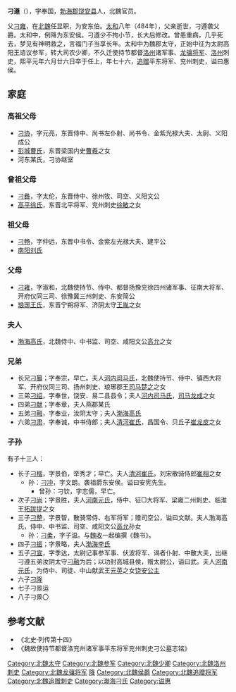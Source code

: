 '''刁遵'''（{{bd|441年||516年||}}），字奉国，[[勃海郡|勃海郡]][[饶安县_(东汉)|饶安县]]人，北魏官员。

父[[刁雍|刁雍]]，在[[北魏|北魏]]任显职，为安东伯。[[太和_(北魏)|太和]]八年（484年），父亲逝世，刁遵袭父爵。太和中，例降为东安侯。刁遵少不拘小节，长大后修改。曾患重病，几乎死去，梦见有神明救之，言福门子当享长年。太和中为魏郡太守，正始中征为太尉高阳王谘议参军，转大司农少卿，不久迁使持节都督[[洛州_(前秦)|洛州]]诸军事、[[龙骧将军|龙骧将军]]、[[洛州_(前秦)|洛州]]刺史，熙平元年六月廿六日卒于任上，年七十六，[[追赠|追赠]]平东将军、兖州刺史，谥曰惠侯。

==家庭==
===高祖父母===
*[[刁协|刁协]]，字元亮，东晋侍中、尚书左仆射、尚书令、金紫光禄大夫、太尉、义阳成公
*[[彭城曹氏|彭城曹氏]]，东晋梁国内史[[曹羲|曹羲]]之女
*河东某氏，刁协继室

===曾祖父母===
*[[刁彝|刁彝]]，字太伦，东晋侍中、徐州牧、司空、义阳文公
*[[高平徐氏|高平徐氏]]，东晋北平将军、兖州刺史[[徐敏|徐敏]]之女

===祖父母===
*[[刁畅|刁畅]]，字仲远，东晋中书令、金紫左光禄大夫、建平公
*[[南阳刘氏|南阳刘氏]]

===父母===
*[[刁雍|刁雍]]，字淑和，北魏使持节、侍中、都督扬豫兖徐四州诸军事、征南大将军、开府仪同三司、徐豫冀三州刺史、东安简公
*[[琅琊王氏|琅琊王氏]]，东晋宁朔将军、济阴太守[[王胤|王胤]]之女

===夫人===
*[[渤海高氏|渤海高氏]]，北魏侍中、中书监、司空、咸阳文公[[高允|高允]]之女

===兄弟===
*长兄[[刁纂|刁纂]]；字奉宗，早亡。夫人[[河内司马氏|河内司马氏]]，北魏使持节、侍中、镇西大将军、开府仪同三司、扬州刺史、琅琊郡王[[司马楚之|司马楚之]]之女
*三弟[[刁绍|刁绍]]，字奉世，饶安、易二县县令；夫人[[河内司马氏|河内司马氏]]，[[司马龙成|司马龙成]]之女
*四弟[[刁献|刁献]]；字奉章，夫人燕郡某氏
*五弟[[刁融|刁融]]，字奉业，汝阴太守；夫人[[渤海高氏|渤海高氏]]
*六弟[[刁肃|刁肃]]，字奉诚，中书侍郎；夫人[[清河崔氏|清河崔氏]]，昌国令、贝丘子[[崔龙皮|崔龙皮]]之女

===子孙===
有子十三人：
*长子[[刁楷|刁楷]]，字景伯，举秀才；早亡。夫人[[清河崔氏|清河崔氏]]，刘宋散骑侍郎[[崔相|崔相]]之女
**孙：[[刁冲|刁冲]]，字文朗。袭祖爵东安侯。谥曰安宪先生。
***曾孙：刁钦，字志儒，早亡。
*次子[[刁尚|刁尚]]；字景胜，夫人[[河南元氏|河南元氏]]，侍中、征□大将军、梁雍二州刺史、临淮王[[拓跋提|拓跋提]]之女
*三子[[刁整|刁整]]，字景智，散骑常侍、右军将军；赠司空公，谥曰文献。夫人渤海高氏，侍中、中书监、司空、咸阳文公[[高允|高允]]孙女
**孙：[[刁柔|刁柔]]，字子温。与[[魏收|魏收]]一起编撰《魏书》。
*四子[[刁振|刁振]]；字景略，夫人[[渤海李氏|渤海李氏]]
*五子[[刁宣|刁宣]]，字季达，太尉记事参军事、伏波将军、谒者仆射、中散大夫，出继刁遵五弟汝阴太守[[刁融|刁融]]为后；以功封高城县侯，赠太尉公，谥曰武。夫人[[河南元氏|河南元氏]]，为侍中、司徒、中山献武王[[元英|元英]]之女[[饶安公主_(北魏)|饶安公主]]
*六子[[刁隆|刁隆]]
*七子刁景运
*八子刁景〇

== 参考文献 ==
*《北史·列传第十四》
*《魏故使持节都督洛兖州诸军事平东将军兖州刺史刁公墓志铭》

[[Category:北魏太守|Category:北魏太守]]
[[Category:北魏参军|Category:北魏参军]]
[[Category:北魏少卿|Category:北魏少卿]]
[[Category:北魏洛州刺史|Category:北魏洛州刺史]]
[[Category:北魏龙骧将军|Category:北魏龙骧将军]]
[[Category:北魏伯爵|降]]
[[Category:北魏侯爵|Category:北魏侯爵]]
[[Category:北魏追赠将军|Category:北魏追赠将军]]
[[Category:北魏追赠刺史|Category:北魏追赠刺史]]
[[Category:渤海刁氏|Category:渤海刁氏]]
[[Category:谥惠|Category:谥惠]]